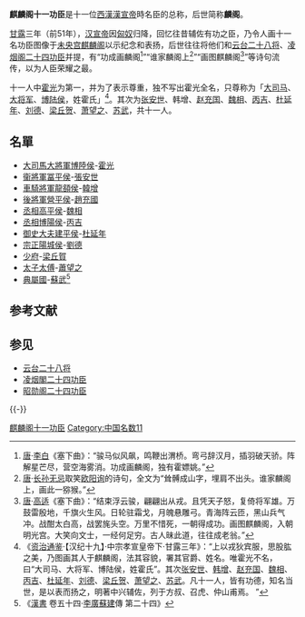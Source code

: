 '''麒麟阁十一功臣'''是十一位[[西漢|西漢]][[漢宣帝|漢宣帝]]時名臣的总称，后世简称'''麟阁'''。

[[甘露_(汉宣帝)|甘露]]三年（前51年），[[汉宣帝|汉宣帝]]因[[匈奴|匈奴]]归降，回忆往昔辅佐有功之臣，乃令人画十一名功臣图像于[[未央宫|未央宫]][[麒麟阁|麒麟阁]]以示纪念和表扬，后世往往将他们和[[云台二十八将|云台二十八将]]、[[凌烟阁二十四功臣|凌烟阁二十四功臣]]并提，有“功成画麟阁<ref>[[唐|唐]]·[[李白|李白]]《塞下曲》：“骏马似风飙，鸣鞭出渭桥。弯弓辞汉月，插羽破天骄。阵解星芒尽，营空海雾消。功成画麟阁，独有霍嫖姚。”</ref>”“谁家麟阁上<ref>[[唐朝|唐]]·[[长孙无忌|长孙无忌]]取笑[[欧阳询|欧阳询]]的诗句，全文为“耸髆成山字，埋肩不出头。谁家麟阁上，画此一猕猴。”</ref>”“画图麒麟阁<ref>[[唐朝|唐]]·[[高适|高适]]《塞下曲》：“结束浮云骏，翩翩出从戎。且凭天子怒，复倚将军雄。万鼓雷殷地，千旗火生风。日轮驻霜戈，月魄悬雕弓。青海阵云匝，黑山兵气冲。战酣太白高，战罢旄头空。万里不惜死，一朝得成功。画图麒麟阁，入朝明光宫。大笑向文士，一经何足穷。古人昧此道，往往成老翁。”</ref>”等诗句流传，以为人臣荣耀之最。

十一人中[[霍光|霍光]]为第一，并为了表示尊重，独不写出霍光全名，只尊称为「[[大司马|大司马]]、[[大將軍_(東亞)|大将军]]、[[博陆侯|博陆侯]]，姓霍氏」<ref>《[[资治通鉴|资治通鉴]]·【汉纪十九】·中宗孝宣皇帝下·甘露三年》：“上以戎狄宾服，思股肱之美，乃图画其人于麒麟阁，法其容貌，署其官爵、姓名。唯霍光不名，曰“大司马、大将军、博陆侯，姓霍氏”。其次[[张安世|张安世]]、[[韩增|韩增]]、[[赵充国|赵充国]]、[[魏相_(汉朝)|魏相]]、[[丙吉|丙吉]]、[[杜延年|杜延年]]、[[刘德_(陽城侯)|刘德]]、[[梁丘贺|梁丘贺]]、[[萧望之|萧望之]]、[[苏武|苏武]]。凡十一人，皆有功德，知名当世，是以表而扬之，明著中兴辅佐，列于方叔、召虎、仲山甫焉。 ”</ref>。其次为[[张安世|张安世]]、韩增、[[赵充国|赵充国]]、[[魏相_(汉朝)|魏相]]、[[丙吉|丙吉]]、[[杜延年|杜延年]]、[[劉德_(陽城侯)|刘德]]、[[梁丘贺|梁丘贺]]、[[萧望之|萧望之]]、[[苏武|苏武]]，共十一人。

== 名單 ==
*[[大司馬|大司馬]][[大將軍_(東亞)|大將軍]][[博陸侯|博陸侯]]-[[霍光|霍光]]
*[[衞將軍|衞將軍]][[冨平侯|冨平侯]]-[[張安世|張安世]]
*[[車騎將軍|車騎將軍]][[龍頟侯|龍頟侯]]-[[韓增|韓增]]
*[[後將軍|後將軍]][[營平侯|營平侯]]-[[趙充國|趙充國]]
*[[丞相|丞相]][[高平侯|高平侯]]-[[魏相_(汉朝)|魏相]]
*[[丞相|丞相]][[博陽侯|博陽侯]]-[[丙吉|丙吉]]
*[[御史大夫|御史大夫]][[建平侯|建平侯]]-[[杜延年|杜延年]]
*[[宗正|宗正]][[陽城侯|陽城侯]]-[[刘德_(陽城侯)|劉德]]
*[[少府|少府]]-[[梁丘賀|梁丘賀]]
*[[太子太傅|太子太傅]]-[[蕭望之|蕭望之]]
*[[典屬國|典屬國]]-[[蘇武|蘇武]]<ref>《[[漢書|漢書]] 卷五十四‧[[李廣|李廣]][[蘇建|蘇建]]傳 第二十四》</ref>

== 参考文献  ==
{{Reflist}}

== 参见 ==
{{Portal box|中国|军事|人物}}
* [[云台二十八将|云台二十八将]]
* [[凌烟阁|凌烟閣二十四功臣]]
* [[昭勋阁二十四功臣|昭勋阁二十四功臣]]

{{-}}
{{麒麟閣十一功臣}}

{{DEFAULTSORT:Q{{{subst:PAGENAME}}}}}
[[Category:麒麟阁十一功臣|]]
[[Category:中国名数11|Category:中国名数11]]
